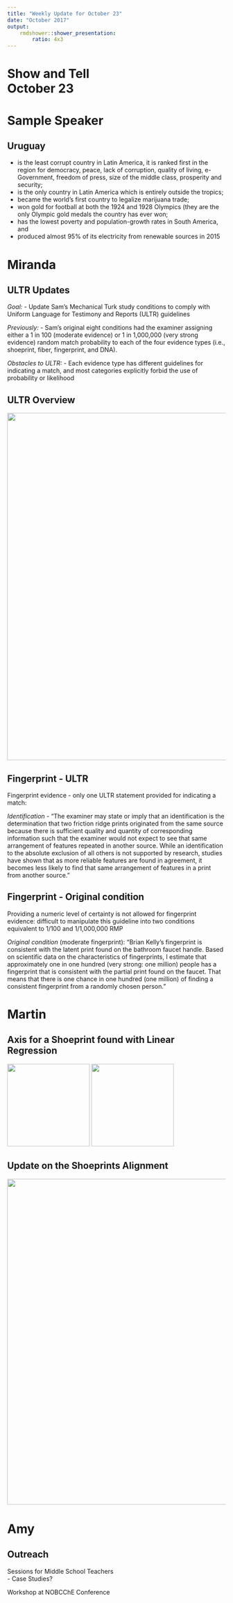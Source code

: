 ```yaml
---
title: "Weekly Update for October 23"
date: "October 2017"
output: 
    rmdshower::shower_presentation:
        ratio: 4x3
---
```


# Show and Tell <br> October 23

# Sample Speaker

## Uruguay

- is the least corrupt country in Latin America, it is ranked first in the region for democracy, peace, lack of corruption, quality of living, e-Government, freedom of press, size of the middle class, prosperity and security;
- is the only country in Latin America which is entirely outside the tropics;
- became the world's first country to legalize marijuana trade;
- won gold for football at both the 1924 and 1928 Olympics (they are the only Olympic gold medals the country has ever won;
- has the lowest poverty and population-growth rates in South America, and
- produced almost 95% of its electricity from renewable sources in 2015

# Miranda 

## ULTR Updates 

*Goal:* - Update Sam's Mechanical Turk study conditions to comply with Uniform Language for Testimony and Reports (ULTR) guidelines

*Previously:* - Sam's original eight conditions had the examiner assigning either a 1 in 100 (moderate evidence) or 1 in 1,000,000 (very strong evidence) random match probability to each of the four evidence types (i.e., shoeprint, fiber, fingerprint, and DNA).

*Obstacles to ULTR:* - Each evidence type has different guidelines for indicating a match, and most categories explicitly forbid the use of probability or likelihood

## ULTR Overview

<img src="images/ultrs.png" style="width:800px;">

## Fingerprint - ULTR 

Fingerprint evidence - only one ULTR statement provided for indicating a match: 

*Identification* - "The examiner may state or imply that an identification is the determination that two friction ridge prints originated from the same source because there is sufficient quality and quantity of corresponding information such that the examiner would not expect to see that same arrangement of features repeated in another source. While an identification to the absolute exclusion of all others is not supported by research, studies have shown that as more reliable features are found in agreement, it becomes less likely to find that same arrangement of features in a print from another source." 

## Fingerprint - Original condition

Providing a numeric level of certainty is not allowed for fingerprint evidence: difficult to manipulate this guideline into two conditions equivalent to 1/100 and 1/1,000,000 RMP

*Original condition* (moderate fingerprint): "Brian Kelly’s fingerprint is consistent with the latent print found on the bathroom faucet handle.  Based on scientific data on the characteristics of fingerprints, I estimate that approximately one in one hundred (very strong: one million) people has a fingerprint that is consistent with the partial print found on the faucet.  That means that there is one chance in one hundred (one million) of finding a consistent fingerprint from a randomly chosen person."

# Martin

## Axis for a Shoeprint found with Linear Regression

<tr>
<td> <img src="images/img1_axis.png" width=190> </td>
<td> <img src="images/img2_axis.png" width=190> </td>
</tr>

## Update on the Shoeprints Alignment

<tr>
<td> <img src="images/matlab.png" width=750> </td>
</tr>



# Amy

## Outreach
Sessions for Middle School Teachers  
- Case Studies?  

Workshop at NOBCChE Conference